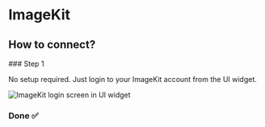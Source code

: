 # ImageKit


## How to connect?

<Steps>
### Step 1

No setup required. Just login to your ImageKit account from the UI widget.

![ImageKit login screen in UI widget](/images/integrations/imagekit-1.png)

### Done ✅

</Steps>
